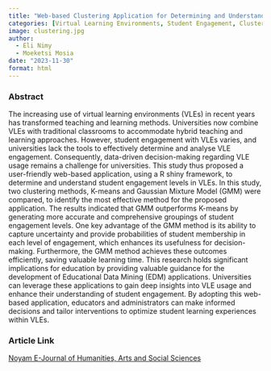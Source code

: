 ```yaml
---
title: "Web-based Clustering Application for Determining and Understanding Student Engagement Levels in Virtual Learning Environments"
categories: [Virtual Learning Environments, Student Engagement, Clustering]
image: clustering.jpg
author:
  - Eli Nimy
  - Moeketsi Mosia
date: "2023-11-30"
format: html
---
```


### Abstract

The increasing use of virtual learning environments (VLEs) in recent years has transformed teaching and learning methods. Universities now combine VLEs with traditional classrooms to accommodate hybrid teaching and learning approaches. However, student engagement with VLEs varies, and universities lack the tools to effectively determine and analyse VLE engagement. Consequently, data-driven decision-making regarding VLE usage remains a challenge for universities. This study thus proposed a user-friendly web-based application, using a R shiny framework, to determine and understand student engagement levels in VLEs. In this study, two clustering methods, K-means and Gaussian Mixture Model (GMM) were compared, to identify the most effective method for the proposed application. The results indicated that GMM outperforms K-means by generating more accurate and comprehensive groupings of student engagement levels. One key advantage of the GMM method is its ability to capture uncertainty and provide probabilities of student membership in each level of engagement, which enhances its usefulness for decision-making. Furthermore, the GMM method achieves these outcomes efficiently, saving valuable learning time. This research holds significant implications for education by providing valuable guidance for the development of Educational Data Mining (EDM) applications. Universities can leverage these applications to gain deep insights into VLE usage and enhance their understanding of student engagement. By adopting this web-based application, educators and administrators can make informed decisions and tailor interventions to optimize student learning experiences within VLEs.

### Article Link

[Noyam E-Journal of Humanities, Arts and Social Sciences](https://noyam.org/ehass20234122/)
